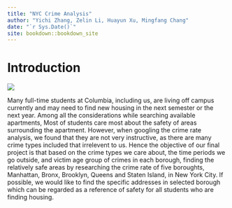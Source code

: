 ```yaml
--- 
title: "NYC Crime Analysis"
author: "Yichi Zhang, Zelin Li, Huayun Xu, Mingfang Chang"
date: "`r Sys.Date()`"
site: bookdown::bookdown_site
---
```


# Introduction

![](https://twt-thumbs.washtimes.com/media/image/2018/01/01/1_1_2018_b1-davi-newyork-cri8201_c0-144-875-654_s885x516.jpg?8db5faa7ac6a541080b0e25ae358890a2cd5b947)

Many full-time students at Columbia, including us, are living off campus currently and may need to find new housing in the next semester or the next year. Among all the considerations while searching available apartments, Most of students care most about the safety of areas surrounding the apartment. However, when googling the crime rate analysis, we found that they are not very instructive, as there are many crime types included that irrelevent to us. Hence the objective of our final project is that based on the crime types we care about, the time periods we go outside, and victim age group of crimes in each borough, finding the relatively safe areas by researching the crime rate of five boroughts, Manhattan, Bronx, Brooklyn, Queens and Staten Island, in New York City. If possible, we would like to find the specific addresses in selected borough which can be regarded as a reference of safety for all students who are finding housing.